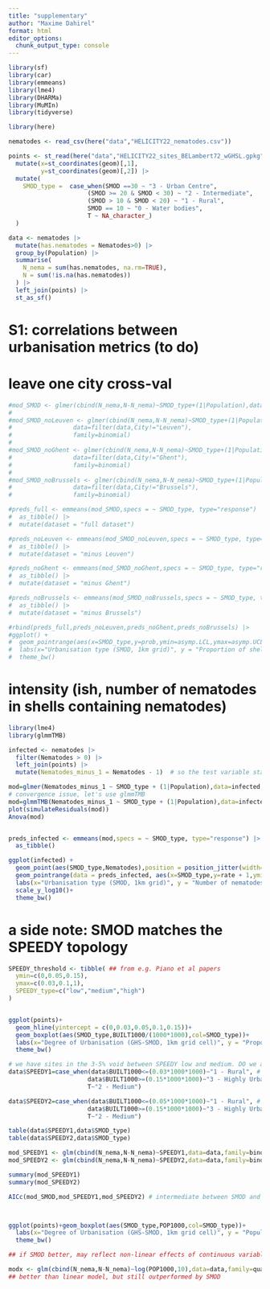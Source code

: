 ```yaml
---
title: "supplementary"
author: "Maxime Dahirel"
format: html
editor_options: 
  chunk_output_type: console
---
```



```r
library(sf)
library(car)
library(emmeans)
library(lme4)
library(DHARMa)
library(MuMIn)
library(tidyverse)

library(here)
```

 

```r
nematodes <- read_csv(here("data","HELICITY22_nematodes.csv"))

points <- st_read(here("data","HELICITY22_sites_BELambert72_wGHSL.gpkg")) |> 
  mutate(x=st_coordinates(geom)[,1],
         y=st_coordinates(geom)[,2]) |> 
  mutate(
    SMOD_type =  case_when(SMOD ==30 ~ "3 - Urban Centre",
                      (SMOD >= 20 & SMOD < 30) ~ "2 - Intermediate",
                      (SMOD > 10 & SMOD < 20) ~ "1 - Rural",
                      SMOD == 10 ~ "0 - Water bodies",
                      T ~ NA_character_)
  )
```

```r
data <- nematodes |> 
  mutate(has.nematodes = Nematodes>0) |> 
  group_by(Population) |>
  summarise(
    N_nema = sum(has.nematodes, na.rm=TRUE),
    N = sum(!is.na(has.nematodes))
  ) |> 
  left_join(points) |> 
  st_as_sf()
```

# S1: correlations between urbanisation metrics (to do)

# leave one city cross-val

```r
#mod_SMOD <- glmer(cbind(N_nema,N-N_nema)~SMOD_type+(1|Population),data=data,family=binomial)
#
#mod_SMOD_noLeuven <- glmer(cbind(N_nema,N-N_nema)~SMOD_type+(1|Population),
#                 data=filter(data,City!="Leuven"),
#                 family=binomial)
#
#mod_SMOD_noGhent <- glmer(cbind(N_nema,N-N_nema)~SMOD_type+(1|Population),
#                 data=filter(data,City!="Ghent"),
#                 family=binomial)
#
#mod_SMOD_noBrussels <- glmer(cbind(N_nema,N-N_nema)~SMOD_type+(1|Population),
#                 data=filter(data,City!="Brussels"),
#                 family=binomial)

#preds_full <- emmeans(mod_SMOD,specs = ~ SMOD_type, type="response") |> 
#  as_tibble() |> 
#  mutate(dataset = "full dataset")

#preds_noLeuven <- emmeans(mod_SMOD_noLeuven,specs = ~ SMOD_type, type="response") |> 
#  as_tibble() |> 
#  mutate(dataset = "minus Leuven")

#preds_noGhent <- emmeans(mod_SMOD_noGhent,specs = ~ SMOD_type, type="response") |> 
#  as_tibble() |> 
#  mutate(dataset = "minus Ghent")

#preds_noBrussels <- emmeans(mod_SMOD_noBrussels,specs = ~ SMOD_type, type="response") |> 
#  as_tibble() |> 
#  mutate(dataset = "minus Brussels")

#rbind(preds_full,preds_noLeuven,preds_noGhent,preds_noBrussels) |> 
#ggplot() + 
#  geom_pointrange(aes(x=SMOD_type,y=prob,ymin=asymp.LCL,ymax=asymp.UCL,fill=dataset),size=1,pch=21,position=position_dodge(width=0.5))+
#  labs(x="Urbanisation type (SMOD, 1km grid)", y = "Proportion of shells with nematodes (model prediction and CI95%)")+
#  theme_bw()

```

# intensity (ish, number of nematodes in shells containing nematodes)

```r
library(lme4)
library(glmmTMB)

infected <- nematodes |> 
  filter(Nematodes > 0) |> 
  left_join(points) |> 
  mutate(Nematodes_minus_1 = Nematodes - 1)  # so the test variable stays bounded at 0

mod=glmer(Nematodes_minus_1 ~ SMOD_type + (1|Population),data=infected, family=poisson)
# convergence issue, let's use glmmTMB
mod=glmmTMB(Nematodes_minus_1 ~ SMOD_type + (1|Population),data=infected, family=poisson)
plot(simulateResiduals(mod))
Anova(mod)


preds_infected <- emmeans(mod,specs = ~ SMOD_type, type="response") |> 
  as_tibble()

ggplot(infected) + 
  geom_point(aes(SMOD_type,Nematodes),position = position_jitter(width=0.3,height=0),col="darkgrey") + 
  geom_pointrange(data = preds_infected, aes(x=SMOD_type,y=rate + 1,ymin=asymp.LCL + 1,ymax=asymp.UCL + 1),size=1,pch=21,fill="white") +
  labs(x="Urbanisation type (SMOD, 1km grid)", y = "Number of nematodes per shell containing nematodes")+
  scale_y_log10()+
  theme_bw()
```

# a side note: SMOD matches the SPEEDY topology

```r
SPEEDY_threshold <- tibble( ## from e.g. Piano et al papers
  ymin=c(0,0.05,0.15),
  ymax=c(0.03,0.1,1),
  SPEEDY_type=c("low","medium","high")
)


ggplot(points)+
  geom_hline(yintercept = c(0,0.03,0.05,0.1,0.15))+
  geom_boxplot(aes(SMOD_type,BUILT1000/(1000*1000),col=SMOD_type))+ 
  labs(x="Degree of Urbanisation (GHS-SMOD, 1km grid cell)", y = "Proportion built-up within 1km grid cell")+
  theme_bw()

# we have sites in the 3-5% void between SPEEDY low and medium. DO we assign them to low or medium?
data$SPEEDY1=case_when(data$BUILT1000<=(0.03*1000*1000)~"1 - Rural", # assigned to medium if 3-5%
                      data$BUILT1000>=(0.15*1000*1000)~"3 - Highly Urban",
                      T~"2 - Medium")

data$SPEEDY2=case_when(data$BUILT1000<=(0.05*1000*1000)~"1 - Rural", # assigned to low if 3-5%
                      data$BUILT1000>=(0.15*1000*1000)~"3 - Highly Urban",
                      T~"2 - Medium")

table(data$SPEEDY1,data$SMOD_type)
table(data$SPEEDY2,data$SMOD_type)

mod_SPEEDY1 <- glm(cbind(N_nema,N-N_nema)~SPEEDY1,data=data,family=binomial)
mod_SPEEDY2 <- glm(cbind(N_nema,N-N_nema)~SPEEDY2,data=data,family=binomial)

summary(mod_SPEEDY1)
summary(mod_SPEEDY2)

AICc(mod_SMOD,mod_SPEEDY1,mod_SPEEDY2) # intermediate between SMOD and next best models



ggplot(points)+geom_boxplot(aes(SMOD_type,POP1000,col=SMOD_type))+ 
  labs(x="Degree of Urbanisation (GHS-SMOD, 1km grid cell)", y = "Population density (people/km^2)")+
  theme_bw()

## if SMOD better, may reflect non-linear effects of continuous variables of urbanisation?

modx <- glm(cbind(N_nema,N-N_nema)~log(POP1000,10),data=data,family=quasibinomial)
## better than linear model, but still outperformed by SMOD
```
